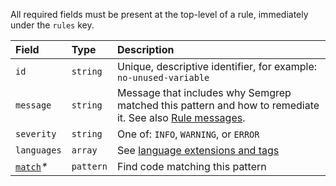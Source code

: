 All required fields must be present at the top-level of a rule, immediately under the `rules` key.

|     Field     |   Type   | Description |
| :------------ | :------- | :---------- |
| `id`          | `string` | Unique, descriptive identifier, for example: `no-unused-variable`        |
| `message`     | `string` | Message that includes why Semgrep matched this pattern and how to remediate it. See also [Rule messages](/contributing/contributing-to-semgrep-rules-repository/#rule-messages). |
| `severity`    | `string` | One of: `INFO`, `WARNING`, or `ERROR` |
| `languages`   | `array`  | See [language extensions and tags](/writing-rules/rule-syntax/#language-extensions-and-tags) |
| [`match`](#match)_\*_     | `pattern` | Find code matching this pattern |